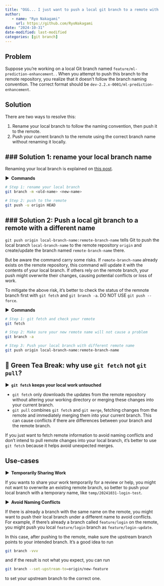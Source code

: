 ```yaml
---
title: "OGG... I just want to push a local git branch to a remote with a different name..."
author: 
   - name: "Ryo Nakagami"
     url: https://github.com/RyoNakagami
date: "2024-10-31"
date-modified: last-modified
categories: [git branch]
---
```


## Problem

Suppose you're working on a local Git branch named `feature/ml-prediction-enhancement`. 
. When you attempt to push this branch to the remote repository, 
you realize that it doesn’t follow the branch naming convention.
The correct format should be `dev-2.2.x-0001/ml-prediction-enhancement`.

## Solution

There are two ways to resolve this:

1. Rename your local branch to follow the naming convention, then push it to the remote.
2. Push your current branch to the remote using the correct branch name without renaming it locally.

### Solution 1: rename your local branch name
---

Renaming your local branch is explained on [this post](https://ohgoshgit.github.io/posts/2024-07-13-fix-wrong-branchname/index.html).

<strong > &#9654;&nbsp; Commands</strong>

```zsh
# Step 1: rename your local branch
git branch -m <old-name> <new-name>

# Step 2: push to the remote
git push -u origin HEAD
```

### Solution 2: Push a local git branch to a remote with a different name
---

`git push origin local-branch-name:remote-branch-name` tells Git to push the local branch `local-branch-name`
to the remote repository `origin` and create/update the branch named `remote-branch-name` there.

But be aware the command carry some risks. If `remote-branch-name` already exists on the remote repository, 
this command will update it with the contents of your local branch. 
If others rely on the remote branch, your push might overwrite their changes, causing potential conflicts or loss of work.

To mitigate the above risk, it's better to check the status of the remnote branch first with `git fetch` and `git branch -a`. 
DO NOT USE `git push --force`.

<strong > &#9654;&nbsp; Commands</strong>

```zsh
# Step 1: git fetch and check your remote
git fetch 

# Step 2: Make sure your new remote name will not cause a problem
git branch -a  

# Step 3: Push your local branch with different remote name
git push origin local-branch-name:remote-branch-name
```

::: {.nte- .callout-tip icon="false"}
# 🍵 Green Tea Break: why use `git fetch` not `git pull`?

<strong > &#9654;&nbsp; `git fetch` keeps your local work untouched</strong>

- `git fetch` only downloads the updates from the remote repository without altering your working directory or merging these changes into your current branch.
- `git pull` combines `git fetch` and `git merge`, fetching changes from the remote and immediately merging them into your current branch. This can cause conflicts if there are differences between your branch and the remote branch.

If you just want to fetch remote information to avoid naming conflicts and don’t intend to pull remote changes into your local branch, it’s better to use `git fetch` because it helps avoid unexpected merges.

:::


## Use-cases

<strong > &#9654;&nbsp; Temporarily Sharing Work</strong>

If you wants to share your work temporarily for a review or help, you might not want to overwrite an existing remote branch, so better to push your local branch with a temporary name, like `temp/20241031-login-test`.

<strong > &#9654;&nbsp; Avoid Naming Conflicts</strong>

If there is already a branch with the same name on the remote, you might want to push their local branch under a different name to avoid conflicts. For example, if there’s already a branch called `feature/login` on the remote, 
you might push you local `feature/login` branch as `feature/login-update`.

In this case, after pushing to the remote, make sure the upstream branch points to your intended branch.
It’s a good idea to run 

```zsh
git branch -vvv
```

and if the result is not what you expect, you can run 

```zsh
git branch --set-upstream-to=origin/new-feature
```

to set your upstream branch to the correct one.
